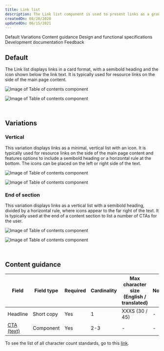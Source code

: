 ```yaml
---
title: Link list
description: The Link list component is used to present links as a group.
createdOn: 08/20/2020
updatedOn: 06/15/2021
---
```



<ComponentDescription name="Link list" type="ui" />

<AnchorLinks>

<AnchorLink>Default</AnchorLink>
<AnchorLink>Variations</AnchorLink>
<AnchorLink>Content guidance</AnchorLink>
<AnchorLink>Design and functional specifications</AnchorLink>
<AnchorLink>Development documentation</AnchorLink>
<AnchorLink>Feedback</AnchorLink>

</AnchorLinks>

## Default

The Link list displays links in a card format, with a semibold heading and the icon shown below the link text. It is typically used for resource links on the side of the main page content.

<Row>
<Column colMd={8} colLg={8}>

![Image of Table of contents component](../../images/component/link-list/link-list-default.jpg)

</Column>
</Row>

<Title>Use case</Title>

![Image of Table of contents component](../../images/component/link-list/link-list-default-use-case.jpg)

<br />

## Variations

### Vertical

This variation displays links as a minimal, vertical list with an icon. It is typically used for resource links on the side of the main page content and features options to include a semibold heading or a horizontal rule at the bottom. The icons can be placed on the left or right side of the text.

<Row>
<Column colMd={8} colLg={8}>

![Image of Table of contents component](../../images/component/link-list/link-list-vertical.jpg)

</Column>
</Row>

<Title>Use case</Title>

![Image of Table of contents component](../../images/component/link-list/link-list-vertical-use-case.jpg)

<!-- Vertical with cards is not currently used in an existing pattern or component, so the section below is commented out, until an active use case surfaces. -->

<!--
### Vertical with cards
Link list – vertical with cards combines Link list – vertical and the default Link list, stacked one on top of the other, respectively. This variation is typically used for varying resource links on the side of the main content of the page.

<Row>
<Column colMd={8} colLg={8}>

![Image of Table of contents component](../../images/component/link-list/link-list-vertical-with-cards.jpg)

</Column>
</Row>

<Title>Use case</Title>

![Image of Table of contents component](../../images/component/link-list/link-list-vertical-with-cards-use-case.jpg)
 -->

### End of section

This variation displays links as a vertical list with a semibold heading, divided by a horizontal rule, where icons appear to the far right of the text. It is typically used at the end of a content section to list a number of CTAs for the user.

<Row>
<Column colMd={8} colLg={8}>

![Image of Table of contents component](../../images/component/link-list/link-list-end-of-section.jpg)

</Column>
</Row>

<Title>Use case</Title>

![Image of Table of contents component](../../images/component/link-list/link-list-end-of-section-use-case.jpg)

<br />

## Content guidance

| Field | Field type | Required   | Cardinality | Max character size (English / translated) | Notes | 
| -------- | --------- | ---------- | ---------- | ----------| ----------|
| Headline | Short copy | Yes | 1 | XXXS (30 / 45)| - |
| [CTA (text)](https://www.ibm.com/standards/web/carbon-for-ibm-dotcom/components/cta) | Component | Yes | 2-3 | - | - |

To see the list of all character count standards, go to this <a href="https://github.com/carbon-design-system/carbon-for-ibm-dotcom-website/wiki/Character-count-standards" target="_blank" rel="noreferrer noopener nofollow">link</a>.

<ComponentFooter name="Link list" type="ui" />
